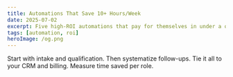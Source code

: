 ```yaml
---
title: Automations That Save 10+ Hours/Week
date: 2025-07-02
excerpt: Five high-ROI automations that pay for themselves in under a quarter.
tags: [automation, roi]
heroImage: /og.png
---
```


Start with intake and qualification. Then systematize follow-ups. Tie it all to your CRM and billing. Measure time saved per role.
